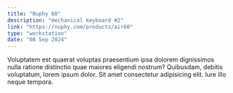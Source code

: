```yaml
---
title: "Nuphy 60"
description: "mechanical keyboard #2"
link: "https://nuphy.com/products/air60"
type: "workstation"
date: "08 Sep 2024"
---
```


Voluptatem est quaerat voluptas praesentium ipsa dolorem dignissimos nulla ratione distinctio quae maiores eligendi nostrum? Quibusdam, debitis voluptatum, lorem ipsum dolor. Sit amet consectetur adipisicing elit. Iure illo neque tempora.